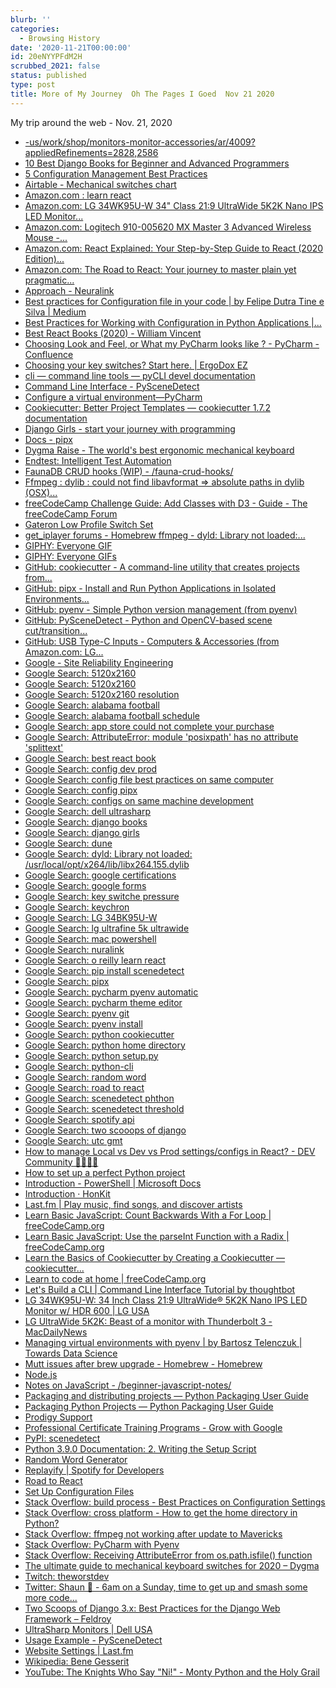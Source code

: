 ```yaml
---
blurb: ''
categories:
  - Browsing History
date: '2020-11-21T00:00:00'
id: 20eNYYPFdM2H
scrubbed_2021: false
status: published
type: post
title: More of My Journey  Oh The Pages I Goed  Nov 21 2020
---
```


My trip around the web - Nov. 21, 2020

- [-us/work/shop/monitors-monitor-accessories/ar/4009?appliedRefinements=2828,2586](https://www.dell.com/en-us/work/shop/monitors-monitor-accessories/ar/4009?appliedRefinements=2828,2586)
- [10 Best Django Books for Beginner and Advanced Programmers](https://hackr.io/blog/django-books)
- [5 Configuration Management Best Practices](https://www.infoq.com/articles/5-config-mgmt-best-practices/)
- [Airtable - Mechanical switches chart](https://airtable.com/shr2beqjUXzTk6GfS/tblYLigKdFcOriJ1k?backgroundColor=orange&viewControls=on)
- [Amazon.com : learn react](https://www.amazon.com/s?k=learn+react&ref=nb_sb_noss_2)
- [Amazon.com: LG 34WK95U-W 34" Class 21:9 UltraWide 5K2K Nano IPS LED Monitor...](https://www.amazon.com/LG-34WK95U-W-34-Class-UltraWide/dp/B07FT8ZBMR)
- [Amazon.com: Logitech 910-005620 MX Master 3 Advanced Wireless Mouse -...](https://www.amazon.com/Logitech-Master-Advanced-Wireless-Mouse/dp/B07S395RWD/)
- [Amazon.com: React Explained: Your Step-by-Step Guide to React (2020 Edition)...](https://www.amazon.com/dp/B07PHQZJQ5/)
- [Amazon.com: The Road to React: Your journey to master plain yet pragmatic...](https://www.amazon.com/Road-learn-React-pragmatic-React-js-ebook/dp/B077HJFCQX/)
- [Approach - Neuralink](https://neuralink.com/approach/)
- [Best practices for Configuration file in your code | by Felipe Dutra Tine e Silva | Medium](https://medium.com/@felipedutratine/best-practices-for-configuration-file-in-your-code-2d6add3f4b86)
- [Best Practices for Working with Configuration in Python Applications |...](https://tech.preferred.jp/en/blog/working-with-configuration-in-python/)
- [Best React Books (2020) - William Vincent](https://wsvincent.com/best-react-books/)
- [Choosing Look and Feel, or What my PyCharm looks like ? - PyCharm - Confluence](https://confluence.jetbrains.com/pages/viewpage.action?pageId=51945983)
- [Choosing your key switches? Start here. | ErgoDox EZ](https://ergodox-ez.com/pages/keyswitches)
- [cli — command line tools — pyCLI devel documentation](https://pythonhosted.org/pyCLI/)
- [Command Line Interface - PySceneDetect](https://pyscenedetect.readthedocs.io/en/latest/examples/usage/)
- [Configure a virtual environment—PyCharm](https://www.jetbrains.com/help/pycharm/creating-virtual-environment.html)
- [Cookiecutter: Better Project Templates — cookiecutter 1.7.2 documentation](https://cookiecutter.readthedocs.io/en/1.7.2/)
- [Django Girls - start your journey with programming](https://djangogirls.org/resources/)
- [Docs - pipx](https://pipxproject.github.io/pipx/docs/)
- [Dygma Raise - The world's best ergonomic mechanical keyboard](https://dygma.com/pages/raise)
- [Endtest: Intelligent Test Automation](https://endtest.io/)
- [FaunaDB CRUD hooks (WIP) - /fauna-crud-hooks/](https://richardhaines.dev/fauna-crud-hooks/)
- [Ffmpeg : dylib : could not find libavformat => absolute paths in dylib (OSX)...](https://discourse.brew.sh/t/ffmpeg-dylib-could-not-find-libavformat-absolute-paths-in-dylib-osx/5678)
- [freeCodeCamp Challenge Guide: Add Classes with D3 - Guide - The freeCodeCamp Forum](https://forum.freecodecamp.org/t/freecodecamp-challenge-guide-add-classes-with-d3/301473)
- [Gateron Low Profile Switch Set](https://www.keychron.com/products/gateron-low-profile-switch-set)
- [get_iplayer forums - Homebrew ffmpeg - dyld: Library not loaded:...](https://forums.squarepenguin.co.uk/thread-1676.html)
- [GIPHY: Everyone GIF](https://giphy.com/gifs/art-fun-illustrators-7cTTE2Z1OmrFm)
- [GIPHY: Everyone GIFs](https://giphy.com/search/everyone)
- [GitHub: cookiecutter - A command-line utility that creates projects from...](https://github.com/cookiecutter/cookiecutter)
- [GitHub: pipx - Install and Run Python Applications in Isolated Environments...](https://github.com/pipxproject/pipx)
- [GitHub: pyenv - Simple Python version management (from pyenv)](https://github.com/pyenv/pyenv)
- [GitHub: PySceneDetect - Python and OpenCV-based scene cut/transition...](https://github.com/Breakthrough/PySceneDetect)
- [GitHub: USB Type-C Inputs - Computers & Accessories (from Amazon.com: LG...](https://www.amazon.com/LG-34BK95U-W-UltraFine-UltraWide-Thunderbolt/dp/B07JP1QK9T)
- [Google - Site Reliability Engineering](https://landing.google.com/sre/workbook/chapters/configuration-design/)
- [Google Search: 5120x2160](https://www.google.com/search?client=safari&rls=en&q=5120x2160&ie=UTF-8&oe=UTF-8)
- [Google Search: 5120x2160](https://www.google.com/search?newwindow=1&client=safari&rls=en&ei=lD25X--ME-vK5gLvooFI&q=5120x2160&oq=5120x2160&gs_lcp=CgZwc3ktYWIQAzIICAAQyQMQkQIyAggAMgIIADICCAAyAggAMgIIADICCAAyAggAMgIIADICCAA6BAgAEEdQ6osCWOqLAmCjkAJoAHAEeACAAVSIAVSSAQExmAEAoAECoAEBqgEHZ3dzLXdpesgBCMABAQ&sclient=psy-ab&ved=0ahUKEwjvpoHfhJTtAhVrpVkKHW9RAAkQ4dUDCAw&uact=5)
- [Google Search: 5120x2160 resolution](https://www.google.com/search?newwindow=1&client=safari&rls=en&ei=uD25X5fxH4ya5gK74o_oDg&q=5120x2160+resolution&oq=5120x2160&gs_lcp=CgZwc3ktYWIQAxgBMgQIABBHMgQIABBHMgQIABBHMgQIABBHMgQIABBHMgQIABBHMgQIABBHMgQIABBHUABYAGCOvg1oAHACeACAAQCIAQCSAQCYAQCqAQdnd3Mtd2l6yAEIwAEB&sclient=psy-ab)
- [Google Search: alabama football](https://www.google.com/search?client=safari&rls=en&q=alabama+football&ie=UTF-8&oe=UTF-8)
- [Google Search: alabama football schedule](https://www.google.com/search?client=safari&rls=en&q=alabama+football+schedule&ie=UTF-8&oe=UTF-8)
- [Google Search: app store could not complete your purchase](https://www.google.com/search?client=safari&rls=en&q=app+store+could+not+complete+your+purchase&ie=UTF-8&oe=UTF-8)
- [Google Search: AttributeError: module 'posixpath' has no attribute 'splittext'](https://www.google.com/search?client=safari&rls=en&q=AttributeError:+module+%27posixpath%27+has+no+attribute+%27splittext%27&ie=UTF-8&oe=UTF-8)
- [Google Search: best react book](https://www.google.com/search?client=safari&rls=en&q=best+react+book&ie=UTF-8&oe=UTF-8)
- [Google Search: config dev prod](https://www.google.com/search?client=safari&rls=en&q=config+dev+prod&ie=UTF-8&oe=UTF-8)
- [Google Search: config file best practices on same computer](https://www.google.com/search?newwindow=1&client=safari&rls=en&ei=XFO5X-vmJazG5gLTgY7QBQ&q=config+file+best+practices+on+same+computer&oq=config+file+best+practices+on+same+computer&gs_lcp=CgZwc3ktYWIQAzIFCCEQqwI6BAgAEEc6CQgAEMkDEBYQHjoGCAAQFhAeOggIIRAWEB0QHjoFCCEQoAE6BwghEAoQoAFQzO4JWMeDCmCMiApoAHACeACAAZwBiAHfD5IBBDMuMTSYAQCgAQGqAQdnd3Mtd2l6yAEIwAEB&sclient=psy-ab&ved=0ahUKEwjrhIDCmZTtAhUso1kKHdOAA1oQ4dUDCAw&uact=5)
- [Google Search: config pipx](https://www.google.com/search?newwindow=1&client=safari&rls=en&ei=4lS5X-qEF4yA5wL7ho-4Dw&q=config+pipx&oq=config+pipx&gs_lcp=CgZwc3ktYWIQAzIHCAAQyQMQDTIECAAQDTIGCAAQDRAeMgYIABANEB4yBggAEA0QHjIICAAQDRAKEB4yBggAEA0QHjIGCAAQDRAeMgYIABANEB4yCAgAEA0QBRAeOgQIABBHOgUIABDJAzoCCAA6BggAEBYQHjoICAAQFhAKEB5QpLXKA1iruMoDYL7OygNoAHACeACAAVqIAcYCkgEBNJgBAKABAaoBB2d3cy13aXrIAQjAAQE&sclient=psy-ab&ved=0ahUKEwjq_ez7mpTtAhUMwFkKHXvDA_cQ4dUDCAw&uact=5)
- [Google Search: configs on same machine development](https://www.google.com/search?client=safari&rls=en&q=configs+on+same+machine+development&ie=UTF-8&oe=UTF-8)
- [Google Search: dell ultrasharp](https://www.google.com/search?client=safari&rls=en&q=dell+ultrasharp&ie=UTF-8&oe=UTF-8)
- [Google Search: django books](https://www.google.com/search?client=safari&rls=en&q=django+books&ie=UTF-8&oe=UTF-8)
- [Google Search: django girls](https://www.google.com/search?client=safari&rls=en&q=django+girls&ie=UTF-8&oe=UTF-8)
- [Google Search: dune](https://www.google.com/search?client=safari&rls=en&q=dune&ie=UTF-8&oe=UTF-8)
- [Google Search: dyld: Library not loaded: /usr/local/opt/x264/lib/libx264.155.dylib](https://www.google.com/search?client=safari&rls=en&q=dyld:+Library+not+loaded:+/usr/local/opt/x264/lib/libx264.155.dylib&ie=UTF-8&oe=UTF-8)
- [Google Search: google certifications](https://www.google.com/search?client=safari&rls=en&q=google+certifications&ie=UTF-8&oe=UTF-8)
- [Google Search: google forms](https://www.google.com/search?client=safari&rls=en&q=google+forms&ie=UTF-8&oe=UTF-8)
- [Google Search: key switche pressure](https://www.google.com/search?client=safari&rls=en&q=key+switche+pressure&ie=UTF-8&oe=UTF-8)
- [Google Search: keychron](https://www.google.com/search?client=safari&rls=en&q=keychron&ie=UTF-8&oe=UTF-8)
- [Google Search: LG 34BK95U-W](https://www.google.com/search?client=safari&rls=en&q=LG+34BK95U-W&ie=UTF-8&oe=UTF-8)
- [Google Search: lg ultrafine 5k ultrawide](https://www.google.com/search?newwindow=1&client=safari&rls=en&ei=eDy5X6-NEYqy5wL2pJCQBw&q=lg+ultrafine+5k+ultrawide&oq=lg+ultrafine+5k+ultr&gs_lcp=CgZwc3ktYWIQAxgAMgUIABDJAzIGCAAQFhAeMgYIABAWEB4yBggAEBYQHjIGCAAQFhAeMgYIABAWEB46BAgAEEc6BAgAEEM6AggAUNobWLktYJA4aAFwAngAgAFSiAHSA5IBATaYAQCgAQGqAQdnd3Mtd2l6yAEIwAEB&sclient=psy-ab)
- [Google Search: mac powershell](https://www.google.com/search?client=safari&rls=en&q=mac+powershell&ie=UTF-8&oe=UTF-8)
- [Google Search: nuralink](https://www.google.com/search?client=safari&rls=en&q=nuralink&ie=UTF-8&oe=UTF-8)
- [Google Search: o reilly learn react](https://www.google.com/search?client=safari&rls=en&q=o+reilly+learn+react&ie=UTF-8&oe=UTF-8)
- [Google Search: pip install scenedetect](https://www.google.com/search?client=safari&rls=en&q=pip+install+scenedetect&ie=UTF-8&oe=UTF-8)
- [Google Search: pipx](https://www.google.com/search?client=safari&rls=en&q=pipx&ie=UTF-8&oe=UTF-8)
- [Google Search: pycharm pyenv automatic](https://www.google.com/search?newwindow=1&client=safari&rls=en&ei=Tb65X4P6KbKqwbkPh5yF2A0&q=pycharm+pyenv+automatic+&oq=pycharm+pyenv+automatic+&gs_lcp=CgZwc3ktYWIQAzIFCCEQoAEyBQghEKABMgUIIRCrAjoECAAQRzoFCAAQyQM6AggAOgYIABAWEB46CAgAEBYQChAeOgkIABDJAxAWEB46BwghEAoQoAFQhfQEWIiEBWCjhgVoAHACeACAAY4BiAHHCJIBAzguM5gBAKABAaoBB2d3cy13aXrIAQjAAQE&sclient=psy-ab&ved=0ahUKEwjD1LPA_5TtAhUyVTABHQdOAdsQ4dUDCAw&uact=5)
- [Google Search: pycharm theme editor](https://www.google.com/search?client=safari&rls=en&q=pycharm+theme+editor&ie=UTF-8&oe=UTF-8)
- [Google Search: pyenv git](https://www.google.com/search?client=safari&rls=en&q=pyenv+git&ie=UTF-8&oe=UTF-8)
- [Google Search: pyenv install](https://www.google.com/search?client=safari&rls=en&q=pyenv+install&ie=UTF-8&oe=UTF-8)
- [Google Search: python cookiecutter](https://www.google.com/search?client=safari&rls=en&q=python+cookiecutter&ie=UTF-8&oe=UTF-8)
- [Google Search: python home directory](https://www.google.com/search?client=safari&rls=en&q=python+home+directory&ie=UTF-8&oe=UTF-8)
- [Google Search: python setup.py](https://www.google.com/search?client=safari&rls=en&q=python+setup.py&ie=UTF-8&oe=UTF-8)
- [Google Search: python-cli](https://www.google.com/search?client=safari&rls=en&q=python-cli&ie=UTF-8&oe=UTF-8)
- [Google Search: random word](https://www.google.com/search?client=safari&rls=en&q=random+word&ie=UTF-8&oe=UTF-8)
- [Google Search: road to react](https://www.google.com/search?client=safari&rls=en&q=road+to+react&ie=UTF-8&oe=UTF-8)
- [Google Search: scenedetect phthon](https://www.google.com/search?client=safari&rls=en&q=scenedetect+phthon&ie=UTF-8&oe=UTF-8)
- [Google Search: scenedetect threshold](https://www.google.com/search?client=safari&rls=en&q=scenedetect+threshold&ie=UTF-8&oe=UTF-8)
- [Google Search: spotify api](https://www.google.com/search?client=safari&rls=en&q=spotify+api&ie=UTF-8&oe=UTF-8)
- [Google Search: two scooops of django](https://www.google.com/search?client=safari&rls=en&q=two+scooops+of+django&ie=UTF-8&oe=UTF-8)
- [Google Search: utc gmt](https://www.google.com/search?client=safari&rls=en&q=utc+gmt&ie=UTF-8&oe=UTF-8)
- [How to manage Local vs Dev vs Prod settings/configs in React? - DEV Community 👩‍💻👨‍💻](https://dev.to/thammuio/how-to-manage-local-vs-dev-vs-prod-settingsconfigs-in-react-2c2d)
- [How to set up a perfect Python project](https://sourcery.ai/blog/python-best-practices/#generate)
- [Introduction - PowerShell | Microsoft Docs](https://docs.microsoft.com/en-us/powershell/scripting/learn/ps101/00-introduction?view=powershell-7.1)
- [Introduction · HonKit](https://tutorial.djangogirls.org/en/)
- [Last.fm | Play music, find songs, and discover artists](https://www.last.fm/)
- [Learn Basic JavaScript: Count Backwards With a For Loop | freeCodeCamp.org](https://www.freecodecamp.org/learn/javascript-algorithms-and-data-structures/basic-javascript/count-backwards-with-a-for-loop)
- [Learn Basic JavaScript: Use the parseInt Function with a Radix | freeCodeCamp.org](https://www.freecodecamp.org/learn/javascript-algorithms-and-data-structures/basic-javascript/use-the-parseint-function-with-a-radix)
- [Learn the Basics of Cookiecutter by Creating a Cookiecutter — cookiecutter...](https://cookiecutter.readthedocs.io/en/1.7.2/first_steps.html)
- [Learn to code at home | freeCodeCamp.org](https://www.freecodecamp.org/learn)
- [Let's Build a CLI | Command Line Interface Tutorial by thoughtbot](https://thoughtbot.com/upcase/videos/lets-build-a-cli)
- [LG 34WK95U-W: 34 Inch Class 21:9 UltraWide® 5K2K Nano IPS LED Monitor w/ HDR 600 | LG USA](https://www.lg.com/us/monitors/lg-34WK95U-W-ultrawide-monitor)
- [LG UltraWide 5K2K: Beast of a monitor with Thunderbolt 3 - MacDailyNews](https://macdailynews.com/2019/02/08/lg-ultrawide-5k2k-beast-of-a-monitor-with-thunderbolt-3/)
- [Managing virtual environments with pyenv | by Bartosz Telenczuk | Towards Data Science](https://towardsdatascience.com/managing-virtual-environment-with-pyenv-ae6f3fb835f8)
- [Mutt issues after brew upgrade - Homebrew - Homebrew](https://discourse.brew.sh/t/mutt-issues-after-brew-upgrade/5667)
- [Node.js](https://nodejs.org/en/)
- [Notes on JavaScript - /beginner-javascript-notes/](https://richardhaines.dev/beginner-javascript-notes/)
- [Packaging and distributing projects — Python Packaging User Guide](https://packaging.python.org/guides/distributing-packages-using-setuptools/)
- [Packaging Python Projects — Python Packaging User Guide](https://packaging.python.org/tutorials/packaging-projects/)
- [Prodigy Support](https://support.prodi.gy/)
- [Professional Certificate Training Programs - Grow with Google](https://grow.google/certificates/)
- [PyPI: scenedetect](https://pypi.org/project/scenedetect/)
- [Python 3.9.0 Documentation: 2. Writing the Setup Script](https://docs.python.org/3/distutils/setupscript.html)
- [Random Word Generator](https://randomwordgenerator.com/)
- [Replayify | Spotify for Developers](https://developer.spotify.com/community/showcase/replayify/)
- [Road to React](https://www.roadtoreact.com/)
- [Set Up Configuration Files](https://adobe-apiplatform.github.io/user-sync.py/en/success-guide/setup_config_files.html)
- [Stack Overflow: build process - Best Practices on Configuration Settings](https://stackoverflow.com/questions/398489/best-practices-on-configuration-settings)
- [Stack Overflow: cross platform - How to get the home directory in Python?](https://stackoverflow.com/questions/4028904/how-to-get-the-home-directory-in-python)
- [Stack Overflow: ffmpeg not working after update to Mavericks](https://stackoverflow.com/questions/26431918/ffmpeg-not-working-after-update-to-mavericks)
- [Stack Overflow: PyCharm with Pyenv](https://stackoverflow.com/questions/41129504/pycharm-with-pyenv)
- [Stack Overflow: Receiving AttributeError from os.path.isfile() function](https://stackoverflow.com/questions/23573205/receiving-attributeerror-from-os-path-isfile-function)
- [The ultimate guide to mechanical keyboard switches for 2020 – Dygma](https://dygma.com/blogs/stories/the-ultimate-guide-to-mechanical-keyboard-switches-for-2019)
- [Twitch: theworstdev](https://www.twitch.tv/theworstdev)
- [Twitter: Shaun 🦖 - 6am on a Sunday, time to get up and smash some more code...](https://twitter.com/dinomite_dz/status/1330273516520951810)
- [Two Scoops of Django 3.x: Best Practices for the Django Web Framework – Feldroy](https://www.feldroy.com/products/two-scoops-of-django-3-x)
- [UltraSharp Monitors | Dell USA](https://www.dell.com/en-us/work/shop/dell-ultrasharp-monitors/ab/dell-ultrasharp-monitors)
- [Usage Example - PySceneDetect](https://pyscenedetect.readthedocs.io/en/latest/examples/usage-example/)
- [Website Settings | Last.fm](https://www.last.fm/settings/website)
- [Wikipedia: Bene Gesserit](https://en.wikipedia.org/wiki/Bene_Gesserit#Litany_against_fear)
- [YouTube: The Knights Who Say "Ni!" - Monty Python and the Holy Grail](https://www.youtube.com/watch?v=zIV4poUZAQo)
